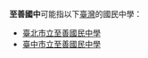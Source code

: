 '''至善國中'''可能指以下[[臺灣|臺灣]]的國民中學：

*[[臺北市立至善國民中學|臺北市立至善國民中學]]
*[[臺中市立至善國民中學|臺中市立至善國民中學]]

{{Disambig|Cat=四字教育機構消歧義}}